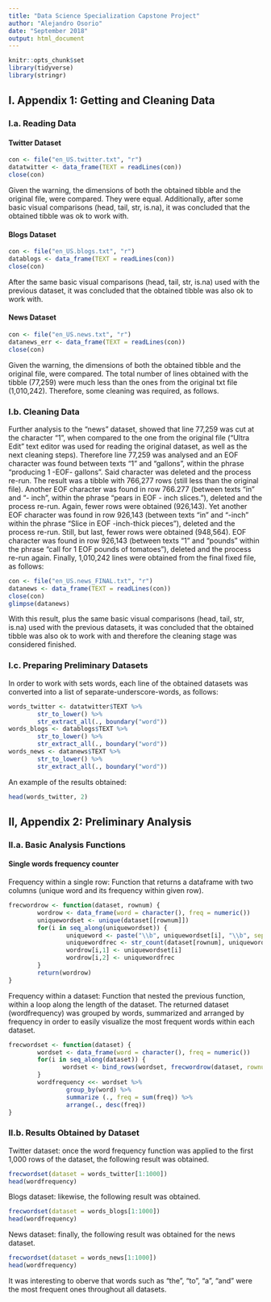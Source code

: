 ```yaml
---
title: "Data Science Specialization Capstone Project"
author: "Alejandro Osorio"
date: "September 2018"
output: html_document
---
```


```r
knitr::opts_chunk$set
library(tidyverse)
library(stringr)
```

## I. Appendix 1: Getting and Cleaning Data

### I.a. Reading Data

#### Twitter Dataset
```r
con <- file("en_US.twitter.txt", "r")
datatwitter <- data_frame(TEXT = readLines(con))
close(con)
```

Given the warning, the dimensions of both the obtained tibble and the original file, were compared.  They were equal.  Additionally, after some basic visual comparisons (head, tail, str, is.na), it was concluded that the obtained tibble was ok to work with.

#### Blogs Dataset
```r
con <- file("en_US.blogs.txt", "r")
datablogs <- data_frame(TEXT = readLines(con))
close(con)
```

After the same basic visual comparisons (head, tail, str, is.na) used with the previous dataset, it was concluded that the obtained tibble was also ok to work with.

#### News Dataset
```r
con <- file("en_US.news.txt", "r")
datanews_err <- data_frame(TEXT = readLines(con))
close(con)
```

Given the warning, the dimensions of both the obtained tibble and the original file, were compared.  The total number of lines obtained with the tibble (77,259) were much less than the ones from the original txt file (1,010,242).  Therefore, some cleaning was required, as follows.

### I.b. Cleaning Data

Further analysis to the "news" dataset, showed that line 77,259 was cut at the character "1", when compared to the one from the original file ("Ultra Edit" text editor was used for reading the original dataset, as well as the next cleaning steps). Therefore line 77,259 was analysed and an EOF character was found between texts "1" and "gallons", within the phrase "producing 1 -EOF- gallons".  Said character was deleted and the process re-run.  The result was a tibble with 766,277 rows (still less than the original file).  Another EOF character was found in row 766.277 (between texts "in" and "- inch", within the phrase "pears in EOF - inch slices."), deleted and the process re-run. Again, fewer rows were obtained (926,143).  Yet another EOF character was found in row 926,143 (between texts "in" and "-inch" within the phrase "Slice in EOF -inch-thick pieces"), deleted and the process re-run. Still, but last, fewer rows were obtained (948,564).  EOF character was found in row 926,143 (between texts "1" and "pounds" within the phrase "call for 1 EOF pounds of tomatoes"), deleted and the process re-run again.  Finally, 1,010,242 lines were obtained from the final fixed file, as follows:

```r
con <- file("en_US.news_FINAL.txt", "r")
datanews <- data_frame(TEXT = readLines(con))
close(con)
glimpse(datanews)
```

With this result, plus the same basic visual comparisons (head, tail, str, is.na) used with the previous datasets, it was concluded that the obtained tibble was also ok to work with and therefore the cleaning stage was considered finished.

### I.c. Preparing Preliminary Datasets

In order to work with sets words, each line of the obtained datasets was converted into a list of separate-underscore-words, as follows:

```r
words_twitter <- datatwitter$TEXT %>%
        str_to_lower() %>%
        str_extract_all(., boundary("word"))
words_blogs <- datablogs$TEXT %>%
        str_to_lower() %>%
        str_extract_all(., boundary("word"))
words_news <- datanews$TEXT %>%
        str_to_lower() %>%
        str_extract_all(., boundary("word"))
```

An example of the results obtained:

```r
head(words_twitter, 2)
```

## II, Appendix 2: Preliminary Analysis

### II.a. Basic Analysis Functions

#### Single words frequency counter

Frequency within a single row:  Function that returns a dataframe with two columns (unique word and its frequency within given row).

```r
frecwordrow <- function(dataset, rownum) {
        wordrow <- data_frame(word = character(), freq = numeric())
        uniquewordset <- unique(dataset[[rownum]])
        for(i in seq_along(uniquewordset)) {
                uniqueword <- paste("\\b", uniquewordset[i], "\\b", sep = "")
                uniquewordfrec <- str_count(dataset[rownum], uniqueword)
                wordrow[i,1] <- uniquewordset[i]
                wordrow[i,2] <- uniquewordfrec
        }
        return(wordrow)
}
```

Frequency within a dataset:  Function that nested the previous function, within a loop along the length of the dataset.  The returned dataset (wordfrequency) was grouped by words, summarized and arranged by frequency in order to easily visualize the most frequent words within each dataset.

```r
frecwordset <- function(dataset) {
        wordset <- data_frame(word = character(), freq = numeric())
        for(i in seq_along(dataset)) {
               wordset <- bind_rows(wordset, frecwordrow(dataset, rownum = i))
        }
        wordfrequency <<- wordset %>%
                group_by(word) %>%
                summarize (., freq = sum(freq)) %>%
                arrange(., desc(freq))
}
```

### II.b. Results Obtained by Dataset

Twitter dataset: once the word frequency function was applied to the first 1,000 rows of the dataset, the following result was obtained.
```r
frecwordset(dataset = words_twitter[1:1000])
head(wordfrequency)

```

Blogs dataset: likewise, the following result was obtained.
```r
frecwordset(dataset = words_blogs[1:1000])
head(wordfrequency)

```


News dataset: finally, the following result was obtained for the news dataset.
```r
frecwordset(dataset = words_news[1:1000])
head(wordfrequency)

```

It was interesting to oberve that words such as "the", "to", "a", "and" were the most frequent ones throughout all datasets.


